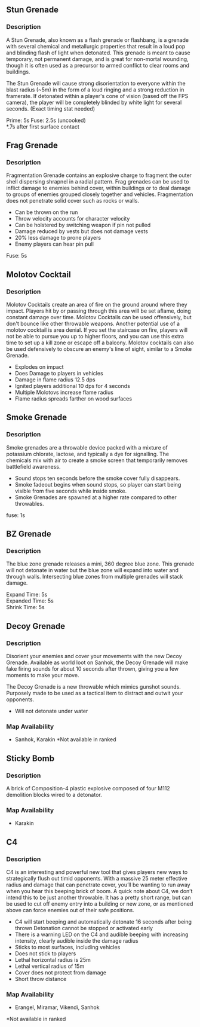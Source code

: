 
## Stun Grenade

<Throwable throwableName="Stun Grenade"/>

### Description

A Stun Grenade, also known as a flash grenade or flashbang, is a grenade with several chemical and metallurgic properties that result in a loud pop and blinding flash of light when detonated. This grenade is meant to cause temporary, not permanent damage, and is great for non-mortal wounding, though it is often used as a precursor to armed conflict to clear rooms and buildings.

The Stun Grenade will cause strong disorientation to everyone within the blast radius (~5m) in the form of a loud ringing and a strong reduction in framerate. If detonated within a player's cone of vision (based off the FPS camera), the player will be completely blinded by white light for several seconds. (Exact timing stat needed)

Prime: 5s
Fuse: 2.5s (uncooked)  
*.7s after first surface contact

## Frag Grenade

<Throwable throwableName="Frag Grenade"/>

### Description 

Fragmentation Grenade contains an explosive charge to fragment the outer shell dispersing shrapnel in a radial pattern. Frag grenades can be used to inflict damage to enemies behind cover, within buildings or to deal damage to groups of enemies grouped closely together and vehicles. Fragmentation does not penetrate solid cover such as rocks or walls.  

- Can be thrown on the run
- Throw velocity accounts for character velocity
- Can be holstered by switching weapon if pin not pulled
- Damage reduced by vests but does not damage vests
- 20% less damage to prone players
- Enemy players can hear pin pull 

Fuse: 5s

## Molotov Cocktail

<Throwable throwableName="Molotov Cocktail"/>

### Description

Molotov Cocktails create an area of fire on the ground around where they impact. Players hit by or passing through this area will be set aflame, doing constant damage over time. Molotov Cocktails can be used offensively, but don't bounce like other throwable weapons. Another potential use of a molotov cocktail is area denial. If you set the staircase on fire, players will not be able to pursue you up to higher floors, and you can use this extra time to set up a kill zone or escape off a balcony. Molotov cocktails can also be used defensively to obscure an enemy's line of sight, similar to a Smoke Grenade.  

- Explodes on impact
- Does Damage to players in vehicles
- Damage in flame radius 12.5 dps
- Ignited players additional 10 dps for 4 seconds
- Multiple Molotovs increase flame radius
- Flame radius spreads farther on wood surfaces

## Smoke Grenade

<Throwable throwableName="Smoke Grenade"/>

### Description

Smoke grenades are a throwable device packed with a mixture of potassium chlorate, lactose, and typically a dye for signalling. The chemicals mix with air to create a smoke screen that temporarily removes battlefield awareness.

- Sound stops ten seconds before the smoke cover fully disappears.
- Smoke fadeout begins when sound stops, so player can start being visible from five seconds while inside smoke.
- Smoke Grenades are spawned at a higher rate compared to other throwables.

fuse: 1s  

## BZ Grenade

<Throwable throwableName="BZ Grenade"/>

### Description 

The blue zone grenade releases a mini, 360 degree blue zone. This grenade will not detonate in water but the blue zone will expand into water and through walls. Intersecting blue zones from multiple grenades will stack damage.  

Expand Time: 5s  
Expanded Time: 5s  
Shrink Time: 5s  

## Decoy Grenade

<Throwable throwableName="Decoy Grenade"/>

### Description

Disorient your enemies and cover your movements with the new Decoy Grenade. Available as world loot on Sanhok, the Decoy Grenade will make fake firing sounds for about 10 seconds after thrown, giving you a few moments to make your move.

The Decoy Grenade is a new throwable which mimics gunshot sounds. Purposely made to be used as a tactical item to distract and outwit your opponents.

- Will not detonate under water

### Map Availability
- Sanhok, Karakin
*Not available in ranked

## Sticky Bomb

<Throwable throwableName="Sticky Bomb"/>

### Description

A brick of Composition-4 plastic explosive composed of four M112 demolition blocks wired to a detonator.

### Map Availability

- Karakin

## C4

<Throwable throwableName="C4"/>

### Description

C4 is an interesting and powerful new tool that gives players new ways to strategically flush out timid opponents. With a massive 25 meter effective radius and damage that can penetrate cover, you’ll be wanting to run away when you hear this beeping brick of boom. A quick note about C4, we don’t intend this to be just another throwable. It has a pretty short range, but can be used to cut off enemy entry into a building or new zone, or as mentioned above can force enemies out of their safe positions.

- C4 will start beeping and automatically detonate 16 seconds after being thrown
Detonation cannot be stopped or activated early
- There is a warning LED on the C4 and audible beeping with increasing intensity, clearly audible inside the damage radius
- Sticks to most surfaces, including vehicles
- Does not stick to players
- Lethal horizontal radius is 25m
- Lethal vertical radius of 15m
- Cover does not protect from damage
- Short throw distance

### Map Availability

- Erangel, Miramar, Vikendi, Sanhok

*Not available in ranked
